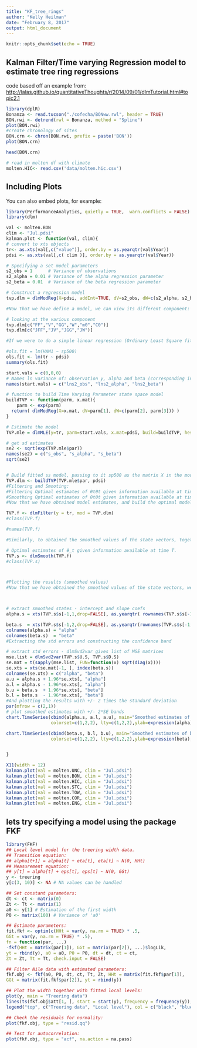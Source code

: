 ```yaml
---
title: "KF_tree_rings"
author: "Kelly Heilman"
date: "February 8, 2017"
output: html_document
---
```


```r
knitr::opts_chunk$set(echo = TRUE)
```

## Kalman Filter/Time varying Regression model to estimate tree ring regressions 
code  based off an example from:
<http://lalas.github.io/quantitativeThoughts/r/2014/09/01/dlmTutorial.html#topic2.1>
```r
library(dplR)
Bonanza <- read.tucson("./cofecha/BONww.rwl", header = TRUE)
BON.rwi <- detrend(rwl = Bonanza, method = "Spline")
plot(BON.rwi)
#create chronology of sites
BON.crn <- chron(BON.rwi, prefix = paste('BON'))
plot(BON.crn)

head(BON.crn)

# read in molten df with climate
molten.HIC<- read.csv('data/molten.hic.csv')

```

## Including Plots

You can also embed plots, for example:

```r
library(PerformanceAnalytics, quietly = TRUE,  warn.conflicts = FALSE)
library(dlm)

val <- molten.BON
clim <- "Jul.pdsi"
kalman.plot <- function(val, clim){
# convert to xts objects
tr<- as.xts(val[,c("value")], order.by = as.yearqtr(val$Year))
pdsi <- as.xts(val[,c( clim )], order.by = as.yearqtr(val$Year))

# Specifying a set model parameters
s2_obs = 1      # Variance of observations
s2_alpha = 0.01 # Variance of the alpha regression parameter
s2_beta = 0.01  # Variance of the beta regression parameter

# Construct a regression model
tvp.dlm = dlmModReg(X=pdsi, addInt=TRUE, dV=s2_obs, dW=c(s2_alpha, s2_beta))

#Now that we have define a model, we can view its different component:

# looking at the various component
tvp.dlm[c("FF","V","GG","W","m0","C0")]
tvp.dlm[c("JFF","JV","JGG","JW")]

#If we were to do a simple linear regression (Ordinary Least Square fit - constant equity beta), we would do something like

#ols.fit = lm(HAM1 ~ sp500)
ols.fit <- lm(tr ~ pdsi)
summary(ols.fit)

start.vals = c(0,0,0)
# Names ln variance of: observation y, alpha and beta (corresponding intercept and slope of y (tr index) with respect to X (PDSI))
names(start.vals) = c("lns2_obs", "lns2_alpha", "lns2_beta")

# function to build Time Varying Parameter state space model
buildTVP <- function(parm, x.mat){
    parm <- exp(parm)
  return( dlmModReg(X=x.mat, dV=parm[1], dW=c(parm[2], parm[3])) )
}

# Estimate the model
TVP.mle = dlmMLE(y=tr, parm=start.vals, x.mat=pdsi, build=buildTVP, hessian=T)

# get sd estimates
se2 <- sqrt(exp(TVP.mle$par))
names(se2) = c("s_obs", "s_alpha", "s_beta")
sqrt(se2)


# Build fitted ss model, passing to it sp500 as the matrix X in the model
TVP.dlm <- buildTVP(TVP.mle$par, pdsi)
#Filtering and Smooting:
#Filtering Optimal estimates of θtθt given information available at time tt, It={y1,...,yt}It={y1,...,yt}
#Smoothing Optimal estimates of θtθt given information available at time TT, IT={y,...,yT}IT={y,...,yT}
#Now that we have obtained model estimates, and build the optimal model, we can filter the data through it, to obtain filtered values of the state vectors, together with their variance/co-variance matrices.

TVP.f <- dlmFilter(y = tr, mod = TVP.dlm)
#class(TVP.f)

#names(TVP.f)

#Similarly, to obtained the smoothed values of the state vectors, together with their variance/co-variance matrices; using knowledge of the entire series

# Optimal estimates of θ_t given information available at time T.
TVP.s <- dlmSmooth(TVP.f)
#class(TVP.s)



#Plotting the results (smoothed values)
#Now that we have obtained the smoothed values of the state vectors, we can draw them as:



# extract smoothed states - intercept and slope coefs
alpha.s = xts(TVP.s$s[-1,1,drop=FALSE], as.yearqtr( rownames(TVP.s$s[-1,])))

beta.s  = xts(TVP.s$s[-1,2,drop=FALSE], as.yearqtr(rownames(TVP.s$s[-1,])))
colnames(alpha.s) = "alpha"
colnames(beta.s)  = "beta"
#Extracting the std errors and constructing the confidence band

# extract std errors - dlmSvd2var gives list of MSE matrices
mse.list = dlmSvd2var(TVP.s$U.S, TVP.s$D.S)
se.mat = t(sapply(mse.list, FUN=function(x) sqrt(diag(x))))
se.xts = xts(se.mat[-1, ], index(beta.s))
colnames(se.xts) = c("alpha", "beta")
a.u = alpha.s + 1.96*se.xts[, "alpha"]
a.l = alpha.s - 1.96*se.xts[, "alpha"]
b.u = beta.s  + 1.96*se.xts[, "beta"]
b.l = beta.s  - 1.96*se.xts[, "beta"]
#And plotting the results with +/- 2 times the standard deviation
par(mfrow = c(2,1))
# plot smoothed estimates with +/- 2*SE bands
chart.TimeSeries(cbind(alpha.s, a.l, a.u), main="Smoothed estimates of alpha", ylim=c(0,2),
                 colorset=c(1,2,2), lty=c(1,2,2),ylab=expression(alpha),xlab="")

chart.TimeSeries(cbind(beta.s, b.l, b.u), main="Smoothed estimates of beta",
                 colorset=c(1,2,2), lty=c(1,2,2),ylab=expression(beta),xlab="")


}

X11(width = 12)
kalman.plot(val = molten.UNC, clim = "Jul.pdsi")
kalman.plot(val = molten.BON, clim = "Jul.pdsi")
kalman.plot(val = molten.HIC, clim = "Jul.pdsi")
kalman.plot(val = molten.STC, clim = "Jul.pdsi")
kalman.plot(val = molten.TOW, clim = "Jul.pdsi")
kalman.plot(val = molten.COR, clim = "Jul.pdsi")
kalman.plot(val = molten.ENG, clim = "Jul.pdsi")
```

## lets try specifying a model using the package FKF
```r
library(FKF)
## Local level model for the treering width data.
## Transition equation:
## alpha[t+1] = alpha[t] + eta[t], eta[t] ~ N(0, HHt)
## Measurement equation:
## y[t] = alpha[t] + eps[t], eps[t] ~ N(0, GGt)
y <- treering
y[c(3, 10)] <- NA # NA values can be handled

## Set constant parameters:
dt <- ct <- matrix(0)
Zt <- Tt <- matrix(1)
a0 <- y[1] # Estimation of the first width
P0 <- matrix(100) # Variance of 'a0'

## Estimate parameters:
fit.fkf <- optim(c(HHt = var(y, na.rm = TRUE) * .5,
GGt = var(y, na.rm = TRUE) * .5),
fn = function(par, ...)
-fkf(HHt = matrix(par[1]), GGt = matrix(par[2]), ...)$logLik,
yt = rbind(y), a0 = a0, P0 = P0, dt = dt, ct = ct,
Zt = Zt, Tt = Tt, check.input = FALSE)

## Filter Nile data with estimated parameters:
fkf.obj <- fkf(a0, P0, dt, ct, Tt, Zt, HHt = matrix(fit.fkf$par[1]),
GGt = matrix(fit.fkf$par[2]), yt = rbind(y))

## Plot the width together with fitted local levels:
plot(y, main = "Treering data")
lines(ts(fkf.obj$att[1, ], start = start(y), frequency = frequency(y)), col = "blue")
legend("top", c("Treering data", "Local level"), col = c("black", "blue"), lty = 1)

## Check the residuals for normality:
plot(fkf.obj, type = "resid.qq")

## Test for autocorrelation:
plot(fkf.obj, type = "acf", na.action = na.pass)

```

